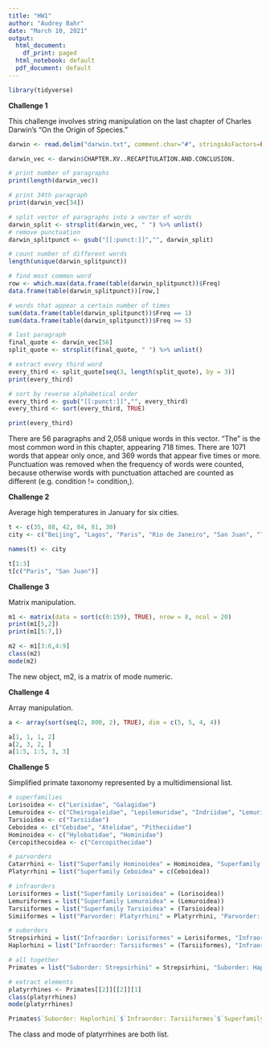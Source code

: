 ```yaml
---
title: "HW1"
author: "Audrey Bahr"
date: "March 10, 2021"
output:
  html_document:
    df_print: paged
  html_notebook: default
  pdf_document: default
---
```


```r
library(tidyverse)
```

**Challenge 1**

This challenge involves string manipulation on the last chapter of Charles Darwin's "On the Origin of Species."
```r
darwin <- read.delim("darwin.txt", comment.char="#", stringsAsFactors=FALSE)
```

```r
darwin_vec <- darwin$CHAPTER.XV..RECAPITULATION.AND.CONCLUSION.

# print number of paragraphs
print(length(darwin_vec))

# print 34th paragraph
print(darwin_vec[34])

# split vector of paragraphs into a vector of words
darwin_split <- strsplit(darwin_vec, " ") %>% unlist()
# remove punctuation
darwin_splitpunct <- gsub("[[:punct:]]","", darwin_split)

# count number of different words
length(unique(darwin_splitpunct))

# find most common word
row <- which.max(data.frame(table(darwin_splitpunct))$Freq)
data.frame(table(darwin_splitpunct))[row,]

# words that appear a certain number of times
sum(data.frame(table(darwin_splitpunct))$Freq == 1)
sum(data.frame(table(darwin_splitpunct))$Freq >= 5) 

# last paragraph
final_quote <- darwin_vec[56]
split_quote <- strsplit(final_quote, " ") %>% unlist()

# extract every third word
every_third <- split_quote[seq(3, length(split_quote), by = 3)]
print(every_third)

# sort by reverse alphabetical order
every_third <- gsub("[[:punct:]]","", every_third)
every_third <- sort(every_third, TRUE)

print(every_third)
```

There are 56 paragraphs and 2,058 unique words in this vector. "The" is the most common word in this chapter, appearing 718 times. There are 1071 words that appear only once, and 369 words that appear five times or more. Punctuation was removed when the frequency of words were counted, because otherwise words with punctuation attached are counted as different (e.g. condition != condition,).

**Challenge 2**

Average high temperatures in January for six cities.
```r
t <- c(35, 88, 42, 84, 81, 30)
city <- c("Beijing", "Lagos", "Paris", "Rio de Janeiro", "San Juan", "Toronto")

names(t) <- city

t[1:3]
t[c("Paris", "San Juan")]
```

**Challenge 3**

Matrix manipulation.

```r
m1 <- matrix(data = sort(c(0:159), TRUE), nrow = 8, ncol = 20)
print(m1[5,2])
print(m1[5:7,])

m2 <- m1[3:6,4:9]
class(m2)
mode(m2)
```
The new object, m2, is a matrix of mode numeric.

**Challenge 4**

Array manipulation.

```r
a <- array(sort(seq(2, 800, 2), TRUE), dim = c(5, 5, 4, 4))

a[1, 1, 1, 2]
a[2, 3, 2, ]
a[1:5, 1:5, 3, 3]
```

**Challenge 5**

Simplified primate taxonomy represented by a multidimensional list.

```r
# superfamilies
Lorisoidea <- c("Lorisidae", "Galagidae")
Lemuroidea <- c("Cheirogaleidae", "Lepilemuridae", "Indriidae", "Lemuridae", "Daubentoniidae")
Tarsioidea <- c("Tarsiidae")
Ceboidea <- c("Cebidae", "Atelidae", "Pitheciidae")
Hominoidea <- c("Hylobatidae", "Hominidae")
Cercopithecoidea <- c("Cercopithecidae")

# parvorders
Catarrhini <- list("Superfamily Hominoidea" = Hominoidea, "Superfamily Cercopithecoidea" = Cercopithecoidea)
Platyrrhini = list("Superfamily Ceboidea" = c(Ceboidea))

# infraorders
Lorisiformes = list("Superfamily Lorisoidea" = (Lorisoidea))
Lemuriformes = list("Superfamily Lemuroidea" = (Lemuroidea))
Tarsiiformes = list("Superfamily Tarsioidea" = (Tarsioidea))
Simiiformes = list("Parvorder: Platyrrhini" = Platyrrhini, "Parvorder: Catarrhini" = Catarrhini)

# suborders
Strepsirhini = list("Infraorder: Lorisiformes" = Lorisiformes, "Infraorder: Lemuriformes" = Lemuriformes)
Haplorhini = list("Infraorder: Tarsiiformes" = (Tarsiiformes), "Infraorder: Simiiformes" = Simiiformes)

# all together
Primates = list("Suborder: Strepsirhini" = Strepsirhini, "Suborder: Haplorhini" = Haplorhini)

# extract elements
platyrrhines <- Primates[[2]][[2]][1]
class(platyrrhines)
mode(platyrrhines)

Primates$`Suborder: Haplorhini`$`Infraorder: Tarsiiformes`$`Superfamily Tarsioidea`
```

The class and mode of platyrrhines are both list.
